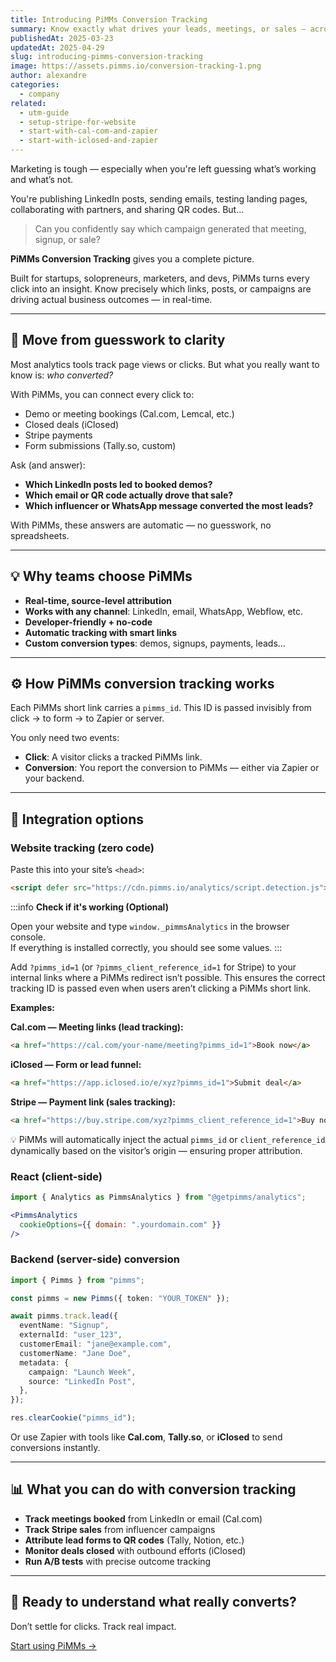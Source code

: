 ```yaml
---
title: Introducing PiMMs Conversion Tracking
summary: Know exactly what drives your leads, meetings, or sales — across every channel.
publishedAt: 2025-03-23
updatedAt: 2025-04-29
slug: introducing-pimms-conversion-tracking
image: https://assets.pimms.io/conversion-tracking-1.png
author: alexandre
categories:
  - company
related:
  - utm-guide
  - setup-stripe-for-website
  - start-with-cal-com-and-zapier
  - start-with-iclosed-and-zapier
---
```


Marketing is tough — especially when you're left guessing what’s working and what’s not.

You're publishing LinkedIn posts, sending emails, testing landing pages, collaborating with partners, and sharing QR codes. But…

> Can you confidently say which campaign generated that meeting, signup, or sale?

**PiMMs Conversion Tracking** gives you a complete picture.

Built for startups, solopreneurs, marketers, and devs, PiMMs turns every click into an insight. Know precisely which links, posts, or campaigns are driving actual business outcomes — in real-time.

---

## 🎯 Move from guesswork to clarity

Most analytics tools track page views or clicks.
But what you really want to know is: _who converted?_

With PiMMs, you can connect every click to:

- Demo or meeting bookings (Cal.com, Lemcal, etc.)
- Closed deals (iClosed)
- Stripe payments
- Form submissions (Tally.so, custom)

Ask (and answer):

- **Which LinkedIn posts led to booked demos?**
- **Which email or QR code actually drove that sale?**
- **Which influencer or WhatsApp message converted the most leads?**

With PiMMs, these answers are automatic — no guesswork, no spreadsheets.

---

## 💡 Why teams choose PiMMs

- **Real-time, source-level attribution**
- **Works with any channel**: LinkedIn, email, WhatsApp, Webflow, etc.
- **Developer-friendly + no-code**
- **Automatic tracking with smart links**
- **Custom conversion types**: demos, signups, payments, leads...

---

## ⚙️ How PiMMs conversion tracking works

Each PiMMs short link carries a `pimms_id`. This ID is passed invisibly from click → to form → to Zapier or server.

You only need two events:
- **Click**: A visitor clicks a tracked PiMMs link.
- **Conversion**: You report the conversion to PiMMs — either via Zapier or your backend.

---

## 🔌 Integration options

### Website tracking (zero code)

Paste this into your site’s `<head>`:

```html
<script defer src="https://cdn.pimms.io/analytics/script.detection.js"></script>
```

:::info
**Check if it's working (Optional)**

Open your website and type `window._pimmsAnalytics` in the browser console.  
If everything is installed correctly, you should see some values.
:::

Add `?pimms_id=1` (or `?pimms_client_reference_id=1` for Stripe) to your internal links where a PiMMs redirect isn’t possible. This ensures the correct tracking ID is passed even when users aren’t clicking a PiMMs short link.

**Examples:**

**Cal.com — Meeting links (lead tracking):**
```html
<a href="https://cal.com/your-name/meeting?pimms_id=1">Book now</a>
```

**iClosed — Form or lead funnel:**
```html
<a href="https://app.iclosed.io/e/xyz?pimms_id=1">Submit deal</a>
```

**Stripe — Payment link (sales tracking):**
```html
<a href="https://buy.stripe.com/xyz?pimms_client_reference_id=1">Buy now</a>
```

💡 PiMMs will automatically inject the actual `pimms_id` or `client_reference_id` dynamically based on the visitor’s origin — ensuring proper attribution.

### React (client-side)

```jsx
import { Analytics as PimmsAnalytics } from "@getpimms/analytics";

<PimmsAnalytics
  cookieOptions={{ domain: ".yourdomain.com" }}
/>
```

### Backend (server-side) conversion

```ts
import { Pimms } from "pimms";

const pimms = new Pimms({ token: "YOUR_TOKEN" });

await pimms.track.lead({
  eventName: "Signup",
  externalId: "user_123",
  customerEmail: "jane@example.com",
  customerName: "Jane Doe",
  metadata: {
    campaign: "Launch Week",
    source: "LinkedIn Post",
  },
});

res.clearCookie("pimms_id");
```

Or use Zapier with tools like **Cal.com**, **Tally.so**, or **iClosed** to send conversions instantly.

---

## 📊 What you can do with conversion tracking

- **Track meetings booked** from LinkedIn or email (Cal.com)
- **Track Stripe sales** from influencer campaigns
- **Attribute lead forms to QR codes** (Tally, Notion, etc.)
- **Monitor deals closed** with outbound efforts (iClosed)
- **Run A/B tests** with precise outcome tracking

---

## 🚀 Ready to understand what really converts?

Don’t settle for clicks. Track real impact.

[Start using PiMMs →](https://app.pimms.io/register)